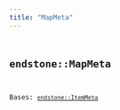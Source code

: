 ```yaml
---
title: "MapMeta"
---
```


## <code className="doc-symbol doc-symbol-class"/> endstone::MapMeta

Bases: [`endstone::ItemMeta`](classendstone_1_1_item_meta.md)

















